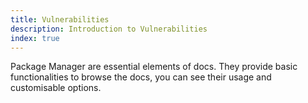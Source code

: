 ```yaml
---
title: Vulnerabilities
description: Introduction to Vulnerabilities
index: true
---
```


Package Manager are essential elements of docs.
They provide basic functionalities to browse the docs, you can see their usage and customisable options.